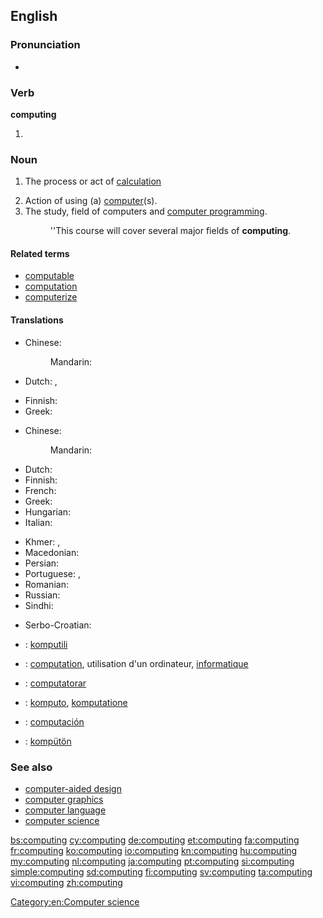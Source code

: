 {{wikipedia}}
==English==

===Pronunciation===
* {{audio|en-us-computing.ogg|Audio (US)|lang=en}}

===Verb===
'''computing'''

# {{present participle of|compute|lang=en}}

===Noun===
{{en-noun|-}}

# {{context|literally|lang=en}} The process or act of [[calculation]]
# Action of using (a) [[computer]](s).
# The study, field of computers and [[computer programming]].
#: ''This course will cover several major fields of '''computing'''.

====Related terms====
* [[computable]]
* [[computation]]
* [[computerize]]

====Translations====
{{trans-see|calculation}}

{{trans-top|action of using a computer}}
* Chinese:
*: Mandarin: {{t|cmn|计算机应用|sc=Hani}}
* Dutch: {{t+|nl|computeren}}, {{t|nl|computergebruik|n}}
{{trans-mid}}
* Finnish: {{t+|fi|tietojenkäsittely}}
* Greek: {{t+|el|υπολογίζοντας|tr=ypologízontas}}
{{trans-bottom}}

{{trans-top|the study, field of computers and computer programming}}
* Chinese:
*: Mandarin: {{t|cmn|计算机编程|sc=Hani}}
* Dutch: {{t+|nl|informatica}}
* Finnish: {{t+|fi|tietojenkäsittelytiede}}
* French: {{t+|fr|informatique|f}}
* Greek: {{t+|el|πληροφορική|f|tr=pliroforikí}}
* Hungarian: {{t|hu|számítástechnika}}
* Italian: {{t+|it|informatica|f}}
{{trans-mid}}
* Khmer: {{t|km|កុំព្យូទ័រវិទ្យា|tr=kompyuutoa vityie|sc=Khmr}}, {{t|km|គណិតូបករណ៍វិទ្យា|tr=kak net tob kor vit tyea|sc=Khmr}}
* Macedonian: {{t|mk|информатика|f|tr=informátika|sc=Cyrl}}
* Persian: {{t+|fa|انفورماتیک|tr=anformâtik}}
* Portuguese: {{t+|pt|informática|f}}, {{t+|pt|computação|f}}
* Romanian: {{t+|ro|informatică|f}}
* Russian: {{t+|ru|информатика|f|tr=informátika|sc=Cyrl}}
* Sindhi: {{t+|sd|ڳڻپيوڀياس|tr=ganpyubhiyaas|sc=sd-Arab}}
{{trans-bottom}}

{{checktrans-top}}
* Serbo-Croatian: {{t+check|sh|računarstvo|n}}
* {{ttbc|eo}}: [[komputili]]
* {{ttbc|fr}}: [[computation]], utilisation d'un ordinateur, [[informatique]]
* {{ttbc|ia}}: [[computatorar]]
{{trans-mid}}
* {{ttbc|nov}}: [[komputo]], [[komputatione]]
* {{ttbc|es}}: [[computación]]
* {{ttbc|vo}}: [[kompütön]]
{{trans-bottom}}

===See also===
* [[computer-aided design]]
* [[computer graphics]]
* [[computer language]]
* [[computer science]]

[[Category:en:Computer science]]

[[bs:computing]]
[[cy:computing]]
[[de:computing]]
[[et:computing]]
[[fa:computing]]
[[fr:computing]]
[[ko:computing]]
[[io:computing]]
[[kn:computing]]
[[hu:computing]]
[[my:computing]]
[[nl:computing]]
[[ja:computing]]
[[pt:computing]]
[[si:computing]]
[[simple:computing]]
[[sd:computing]]
[[fi:computing]]
[[sv:computing]]
[[ta:computing]]
[[vi:computing]]
[[zh:computing]]